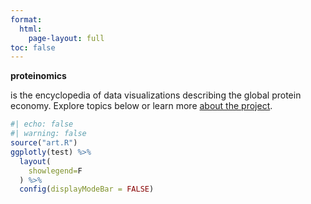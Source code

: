 ```yaml
---
format: 
  html:
    page-layout: full
toc: false
---
```


::: {.bg-hero}

::: {.display-3}

**proteinomics**

is the encyclopedia of data visualizations describing the global protein economy. Explore topics below or learn more [about the project](about.qmd). 

:::

:::

```r
#| echo: false
#| warning: false
source("art.R")
ggplotly(test) %>%
  layout(
    showlegend=F
  ) %>%
  config(displayModeBar = FALSE)

```
